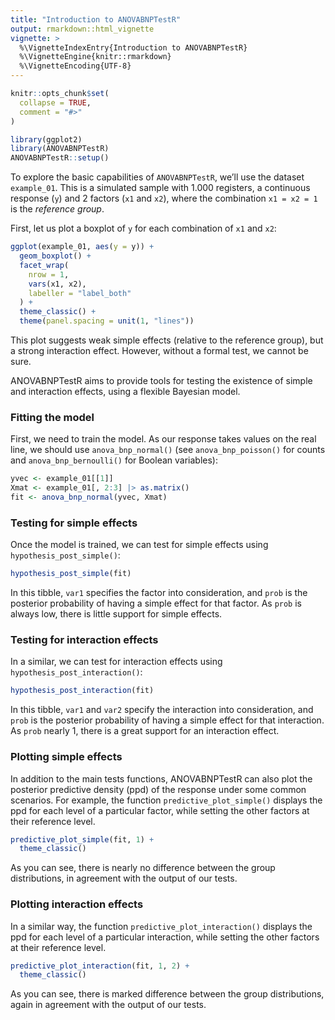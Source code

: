 ```yaml
---
title: "Introduction to ANOVABNPTestR"
output: rmarkdown::html_vignette
vignette: >
  %\VignetteIndexEntry{Introduction to ANOVABNPTestR}
  %\VignetteEngine{knitr::rmarkdown}
  %\VignetteEncoding{UTF-8}
---
```


```r
knitr::opts_chunk$set(
  collapse = TRUE,
  comment = "#>"
)
```


```r
library(ggplot2)
library(ANOVABNPTestR)
ANOVABNPTestR::setup()
```

To explore the basic capabilities of `ANOVABNPTestR`, we'll use the dataset 
`example_01`. This is a simulated sample with 1.000 registers, a continuous
response (`y`) and 2 factors (`x1` and `x2`), where the combination
`x1 = x2 = 1` is the *reference group*.

First, let us plot a boxplot of `y` for each combination of `x1` and `x2`:

```r
ggplot(example_01, aes(y = y)) + 
  geom_boxplot() +
  facet_wrap(
    nrow = 1,
    vars(x1, x2), 
    labeller = "label_both"
  ) +
  theme_classic() + 
  theme(panel.spacing = unit(1, "lines"))
```

This plot suggests weak simple effects (relative to the reference group), but a 
strong interaction effect. However, without a formal test, we cannot be sure. 

ANOVABNPTestR aims to provide tools for testing the existence of simple and 
interaction effects, using a flexible Bayesian model.

### Fitting the model

First, we need to train the model. As our response takes values on the real 
line, we should use `anova_bnp_normal()` (see `anova_bnp_poisson()` for 
counts and `anova_bnp_bernoulli()` for Boolean variables):
```r
yvec <- example_01[[1]]
Xmat <- example_01[, 2:3] |> as.matrix()
fit <- anova_bnp_normal(yvec, Xmat)
```

### Testing for simple effects

Once the model is trained, we can test for simple effects using 
`hypothesis_post_simple()`:
```r
hypothesis_post_simple(fit)
```
In this tibble, `var1` specifies the factor into consideration, and `prob` 
is the posterior probability of having a simple effect for that factor. As 
`prob` is always low, there is little support for simple effects.

### Testing for interaction effects

In a similar, we can test for interaction effects using 
`hypothesis_post_interaction()`:
```r
hypothesis_post_interaction(fit)
```
In this tibble, `var1` and `var2` specify the interaction into consideration, 
and `prob` is the posterior probability of having a simple effect for that
interaction. As `prob` nearly 1, there is a great support for an 
interaction effect.

### Plotting simple effects

In addition to the main tests functions, ANOVABNPTestR can also plot the 
posterior predictive density (ppd) of the response under some common scenarios. 
For example, the function `predictive_plot_simple()` displays the ppd for each 
level of a particular factor, while setting the other factors at their 
reference level.

```r
predictive_plot_simple(fit, 1) +
  theme_classic()
```

As you can see, there is nearly no difference between the group distributions, 
in agreement with the output of our tests.

### Plotting interaction effects

In a similar way, the function `predictive_plot_interaction()` displays the ppd 
for each level of a particular interaction, while setting the other factors at 
their reference level.

```r
predictive_plot_interaction(fit, 1, 2) +
  theme_classic()
```

As you can see, there is marked difference between the group distributions, 
again in agreement with the output of our tests.
